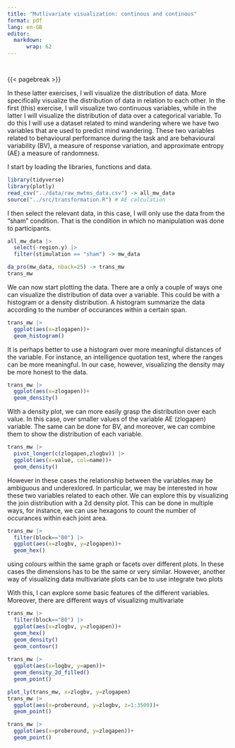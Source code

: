 ```yaml
---
title: "Mutlivariate visualization: continous and continous"
format: pdf
lang: en-GB
editor: 
  markdown:
      wrap: 62
---
```


```r

```


```r

```


{{< pagebreak >}}


In these latter exercises, I will visualize the distribution of data. More specifically visualize the distribution of data in relation to each other. In the first (this) exercise, I will visualize two continuous variables, while in the latter I will visualize the distribution of data over a categorical variable. To do this I will use a dataset related to mind wandering where we have two variables that are used to predict mind wandering. These two variables related to behavioural performance during the task and are behavioural variability (BV), a measure of response variation, and approximate entropy (AE) a measure of randomness.

I start by loading the libraries, functions and data. 

```r
library(tidyverse)
library(plotly)
read_csv("../data/raw_mwtms_data.csv") -> all_mw_data 
source("../src/transformation.R") # AE calculation
```

I then select the relevant data, in this case, I will only use the data from the "sham" condition. That is the condition in which no manipulation was done to participants. 

```r
all_mw_data |> 
  select(-region.y) |>
  filter(stimulation == "sham") -> mw_data

da_pro(mw_data, nback=25) -> trans_mw
trans_mw
```

We can now start plotting the data. There are a only a couple of ways one can visualize the distribution of data over a variable. This could be with a histogram or a density distribution. A histogram summarize the data according to the number of occurances within a certain span. 

```r
trans_mw |>
  ggplot(aes(x=zlogapen))+
  geom_histogram()
```

It is perhaps better to use a histogram over more meaningful distances of the variable. For instance, an intelligence quotation test, where the ranges can be more meaningful. In our case, however, visualizing the density may be more honest to the data. 

```r
trans_mw |>
  ggplot(aes(x=zlogapen))+
  geom_density()
```

With a density plot, we can more easily grasp the distribution over each value. In this case, over smaller values of the variable AE (zlogapen) variable. The same can be done for BV, and moreover, we can combine them to show the distribution of each variable. 

```r
trans_mw |>
  pivot_longer(c(zlogapen,zlogbv)) |>
  ggplot(aes(x=value, col=name))+
  geom_density()
```

However in these cases the relationship between the variables may be ambiguous and underexlored. In particular, we may be interested in how these two variables related to each other. We can explore this by visualizing the join distribution with a 2d density plot. This can be done in multiple ways, for instance, we can use hexagons to count the number of occurances within each joint area.

```r
trans_mw |> 
  filter(block=="B0") |>
  ggplot(aes(x=zlogbv, y=zlogapen))+ 
  geom_hex()
```



using colours within the same graph or facets over different plots. In these cases the dimensions has to be the same or very similar. However, another way of visualizing data multivariate plots can be to use integrate two plots 

With this, I can explore some basic features of the different variables. Moreover, there are different ways of visualizing multivariate 

```r
trans_mw |> 
  filter(block=="B0") |>
  ggplot(aes(x=zlogbv, y=zlogapen))+ 
  geom_hex()
  geom_density()
  geom_contour()
  
trans_mw |> 
  ggplot(aes(x=logbv, y=apen))+
  geom_density_2d_filled()
  geom_point()
```

```r
plot_ly(trans_mw, x=zlogbv, y=zlogapen)
trans_mw |> 
  ggplot(aes(x=proberound, y=zlogbv, z=1:3509))+ 
  geom_point()
```

```r
trans_mw |> 
  ggplot(aes(x=proberound, y=zlogapen))+ 
  geom_point()
```




